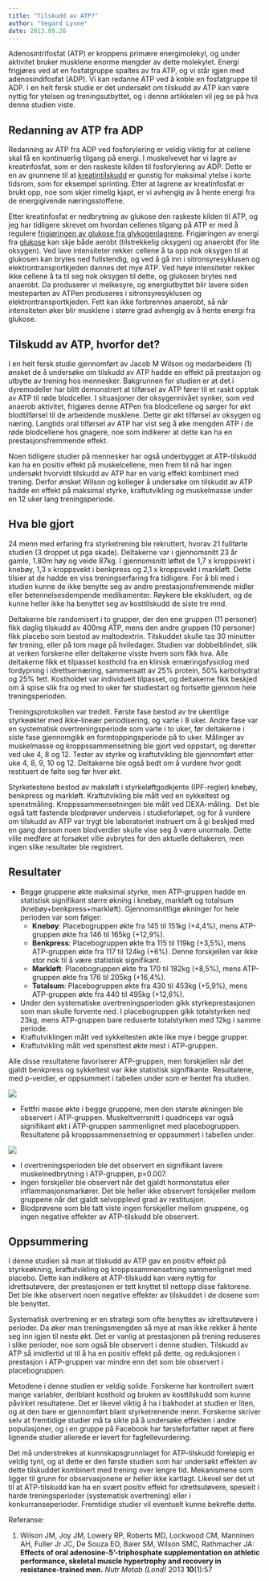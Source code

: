 ```yaml
---
title: "Tilskudd av ATP?"
author: "Vegard Lysne"
date: 2013.09.26
---
```


Adenosintrifosfat (ATP) er kroppens primære energimolekyl, og under aktivitet bruker musklene enorme mengder av dette molekylet. Energi frigjøres ved at en fosfatgruppe spaltes av fra ATP, og vi står igjen med adenosindifosfat (ADP). Vi kan redanne ATP ved å koble en fosfatgruppe til ADP. I en helt fersk studie er det undersøkt om tilskudd av ATP kan være nyttig for ytelsen og treningsutbyttet, og i denne artikkelen vil jeg se på hva denne studien viste.

## Redanning av ATP fra ADP

Redanning av ATP fra ADP ved fosforylering er veldig viktig for at cellene skal få en kontinuerlig tilgang på energi. I muskelvevet har vi lagre av kreatinfosfat, som er den raskeste kilden til fosforylering av ADP. Dette er en av grunnene til at [kreatintilskudd](http://www.friskogfunksjonell.no/kreatin/ "Kreatin – noe for deg?") er gunstig for maksimal ytelse i korte tidsrom, som for eksempel sprinting. Etter at lagrene av kreatinfosfat er brukt opp, noe som skjer rimelig kjapt, er vi avhengig av å hente energi fra de energigivende næringsstoffene.

Etter kreatinfosfat er nedbrytning av glukose den raskeste kilden til ATP, og jeg har tidligere skrevet om hvordan cellenes tilgang på ATP er med å regulere [frigjøringen av glukose fra glykogenlagrene](http://www.friskogfunksjonell.no/glykogenmetabolismen/ "Glykogenmetabolismen"). Frigjøringen av energi fra [glukose](http://www.friskogfunksjonell.no/glukosemetabolismen/ "Glukosemetabolismen") kan skje både aerobt (tilstrekkelig oksygen) og anaerobt (for lite oksygen). Ved lave intensiteter rekker cellene å ta opp nok oksygen til at glukosen kan brytes ned fullstendig, og ved å gå inn i sitronsyresyklusen og elektrontransportkjeden dannes det mye ATP. Ved høye intensiteter rekker ikke cellene å ta til seg nok oksygen til dette, og glukosen brytes ned anaerobt. Da produserer vi melkesyre, og energiutbyttet blir lavere siden mesteparten av ATPen produseres i sitronsyresyklusen og elektrontransportkjeden. Fett kan ikke forbrennes anaerobt, så når intensiteten øker blir musklene i større grad avhengig av å hente energi fra glukose.

## Tilskudd av ATP, hvorfor det?

I en helt fersk studie gjennomført av Jacob M Wilson og medarbeidere (1) ønsket de å undersøke om tilskudd av ATP hadde en effekt på prestasjon og utbytte av trening hos mennesker. Bakgrunnen for studien er at det i dyremodeller har blitt demonstrert at tilførsel av ATP fører til et raskt opptak av ATP til røde blodceller. I situasjoner der oksygennivået synker, som ved anaerob aktivitet, frigjøres denne ATPen fra blodcellene og sørger for økt blodtilførsel til de arbeidende musklene. Dette gir økt tilførsel av oksygen og næring. Langtids oral tilførsel av ATP har vist seg å øke mengden ATP i de røde blodcellene hos gnagere, noe som indikerer at dette kan ha en prestasjonsfremmende effekt.

Noen tidligere studier på mennesker har også underbygget at ATP-tilskudd kan ha en positiv effekt på muskelcellene, men frem til nå har ingen undersøkt hvorvidt tilskudd av ATP har en varig effekt kombinert med trening. Derfor ønsket Wilson og kolleger å undersøke om tilskudd av ATP hadde en effekt på maksimal styrke, kraftutvikling og muskelmasse under en 12 uker lang treningsperiode.

## Hva ble gjort

24 menn med erfaring fra styrketrening ble rekruttert, hvorav 21 fullførte studien (3 droppet ut pga skade). Deltakerne var i gjennomsnitt 23 år gamle, 1.80m høy og veide 87kg. I gjennomsnitt løftet de 1,7 x kroppsvekt i knebøy, 1,3 x kroppsvekt i benkpress og 2,1 x kroppsvekt i markløft. Dette tilsier at de hadde en viss treningserfaring fra tidligere. For å bli med i studien kunne de ikke benytte seg av andre prestasjonsfremmende midler eller betennelsesdempende medikamenter. Røykere ble ekskludert, og de kunne heller ikke ha benyttet seg av kosttilskudd de siste tre mnd.

Deltakerne ble randomisert i to grupper, der den ene gruppen (11 personer) fikk daglig tilskudd av 400mg ATP, mens den andre gruppen (10 personer) fikk placebo som bestod av maltodextrin. Tilskuddet skulle tas 30 minutter før trening, eller på tom mage på hviledager. Studien var dobbelblindet, slik at verken forskerne eller deltakerne visste hvem som fikk hva. Alle deltakerne fikk et tilpasset kosthold fra en klinisk ernæringsfysiolog med fordypning i idrettsernæring, sammensatt av 25% protein, 50% karbohydrat og 25% fett. Kostholdet var individuelt tilpasset, og deltakerne fikk beskjed om å spise slik fra og med to uker før studiestart og fortsette gjennom hele treningsperioden.

Treningsprotokollen var tredelt. Første fase bestod av tre ukentlige styrkeøkter med ikke-lineær periodisering, og varte i 8 uker. Andre fase var en systematisk overtreningsperiode som varte i to uker, før deltakerne i siste fase gjennomgikk en formtoppingsperiode på to uker. Målinger av muskelmasse og kroppssammensetning ble gjort ved oppstart, og deretter ved uke 4, 8 og 12. Tester av styrke og kraftutvikling ble gjennomført etter uke 4, 8, 9, 10 og 12. Deltakerne ble også bedt om å vurdere hvor godt restituert de følte seg før hver økt.

Styrketestene bestod av maksløft i styrkeløftgodkjente (IPF-regler) knebøy, benkpress og markløft. Kraftutvikling ble målt ved en sykkeltest og spenstmåling. Kroppssammensetningen ble målt ved DEXA-måling.  Det ble også tatt fastende blodprøver underveis i studieforløpet, og for å vurdere om tilskudd av ATP var trygt ble laboratoriet instruert om å gi beskjed med en gang dersom noen blodverdier skulle vise seg å være unormale. Dette ville medføre at forsøket ville avbrytes for den aktuelle deltakeren, men ingen slike resultater ble registrert.

## Resultater

-   Begge gruppene økte maksimal styrke, men ATP-gruppen hadde en statistisk signifikant større økning i knebøy, markløft og totalsum (knebøy+benkpress+markløft). Gjennomsnittlige økninger for hele perioden var som følger:
    -   **Knebøy**: Placebogruppen økte fra 145 til 151kg (+4,4%), mens ATP-gruppen økte fra 146 til 165kg (+12,9%).
    -   **Benkpress**: Placebogruppen økte fra 115 til 119kg (+3,5%), mens ATP-gruppen økte fra 117 til 124kg (+6%). Denne forskjellen var ikke stor nok til å være statistisk signifikant.
    -   **Markløft**: Placebogruppen økte fra 170 til 182kg (+8,5%), mens ATP-gruppen økte fra 176 til 205kg (+16,4%).
    -   **Totalsum**: Placebogruppen økte fra 430 til 453kg (+5,9%), mens ATP-gruppen økte fra 440 til 495kg (+12,6%).
-   Under den systematiske overtreningsperioden gikk styrkeprestasjonen som man skulle forvente ned. I placebogruppen gikk totalstyrken ned 23kg, mens ATP-gruppen bare reduserte totalstyrken med 12kg i samme periode.
-   Kraftutviklingen målt ved sykkeltesten økte like mye i begge grupper.
-   Kraftutvikling målt ved spensttest økte mest i ATP-gruppen.

Alle disse resultatene favoriserer ATP-gruppen, men forskjellen når det gjaldt benkpress og sykkeltest var ikke statistisk signifikante. Resultatene, med p-verdier, er oppsummert i tabellen under som er hentet fra studien.

![](images/clipboard-369920841.png)

-   Fettfri masse økte i begge gruppene, men den største økningen ble observert i ATP-gruppen. Muskeltverrsnitt i quadriceps var også signifikant økt i ATP-gruppen sammenlignet med placebogruppen. Resultatene på kroppssammensetning er oppsummert i tabellen under.

![](images/clipboard-923356593.png)

-   I overtreningsperioden ble det observert en signifikant lavere muskelnedbrytning i ATP-gruppen, p=0.007.
-   Ingen forskjeller ble observert når det gjaldt hormonstatus eller inflammasjonsmarkører. Det ble heller ikke observert forskjeller mellom gruppene når det gjaldt selvopplevd grad av restitusjon.
-   Blodprøvene som ble tatt viste ingen forskjeller mellom gruppene, og ingen negative effekter av ATP-tilskudd ble observert.

## Oppsummering

I denne studien så man at tilskudd av ATP gav en positiv effekt på styrkeøkning, kraftutvikling og kroppssammensetning sammenlignet med placebo. Dette kan indikere at ATP-tilskudd kan være nyttig for idrettsutøvere, der prestasjonen er tett knyttet til nettopp disse faktorene. Det ble ikke observert noen negative effekter av tilskuddet i de dosene som ble benyttet.

Systematisk overtrening er en strategi som ofte benyttes av idrettsutøvere i perioder. Da øker man treningsmengden så mye at man ikke rekker å hente seg inn igjen til neste økt. Det er vanlig at prestasjonen på trening reduseres i slike perioder, noe som også ble observert i denne studien. Tilskudd av ATP så imidlertid ut til å ha en positiv effekt på dette, og reduksjonen i prestasjon i ATP-gruppen var mindre enn det som ble observert i placebogruppen.

Metodene i denne studien er veldig solide. Forskerne har kontrollert svært mange variabler, deriblant kosthold og bruken av kosttilskudd som kunne påvirket resultatene. Det er likevel viktig å ha i bakhodet at studien er liten, og at den bare er gjennomført blant styrketrenende menn. Forskerne skriver selv at fremtidige studier må ta sikte på å undersøke effekten i andre populasjoner, og i en gruppe på Facebook har førsteforfatter røpet at flere lignende studier allerede er levert for fagfellevurdering.

Det må understrekes at kunnskapsgrunnlaget for ATP-tilskudd foreløpig er veldig tynt, og at dette er den første studien som har undersøkt effekten av dette tilskuddet kombinert med trening over lengre tid. Mekanismene som ligger til grunn for observasjonene er heller ikke kartlagt. Likevel ser det ut til at ATP-tilskudd kan ha en svært positiv effekt for idrettsutøvere, spesielt i harde treningsperioder (systematisk overtrening) eller i konkurranseperioder. Fremtidige studier vil eventuelt kunne bekrefte dette.

Referanse:

1.  Wilson JM, Joy JM, Lowery RP, Roberts MD, Lockwood CM, Manninen AH, Fuller Jr JC, De Souza EO, Baier SM, Wilson SMC, Rathmacher JA: **Effects of oral adenosine-5’-triphosphate supplementation on athletic performance, skeletal muscle hypertrophy and recovery in resistance-trained men.** *Nutr Metab (Lond)* 2013 **10**(1):57
